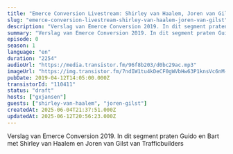 ```yaml
---
title: "Emerce Conversion Livestream: Shirley van Haalem, Joren van Gilst (TrafficBuilders)"
slug: "emerce-conversion-livestream-shirley-van-haalem-joren-van-gilst"
description: "Verslag van Emerce Conversion 2019. In dit segment praten Guido en Bart met Shirley van Haalem en Joren van Gilst van Trafficbuilders"
summary: "Verslag van Emerce Conversion 2019. In dit segment praten Guido en Bart met Shirley van Haalem en Joren van Gilst van Trafficbuilders"
episode: 0
season: 1
language: "en"
duration: "2254"
audioUrl: "https://media.transistor.fm/96f8b203/d0bc29ac.mp3"
imageUrl: "https://img.transistor.fm/7ndIW1tu4kDeCF0gWVbHw63P1knsVc6nM-VKHEcSNWU/rs:fill:3000:3000:1/q:60/aHR0cHM6Ly9pbWct/dXBsb2FkLXByb2R1/Y3Rpb24udHJhbnNp/c3Rvci5mbS9lcGlz/b2RlLzExMDQxMS8x/NjAyMDc1NzcxLWFy/dHdvcmsuanBn.webp"
pubDate: 2019-04-12T14:05:00.000Z
transistorId: "110411"
status: "draft"
hosts: ["gxjansen"]
guests: ["shirley-van-haalem", "joren-gilst"]
createdAt: 2025-06-04T21:37:51.000Z
updatedAt: 2025-06-12T20:56:23.000Z
---
```


Verslag van Emerce Conversion 2019. In dit segment praten Guido en Bart met Shirley van Haalem en Joren van Gilst van Trafficbuilders
